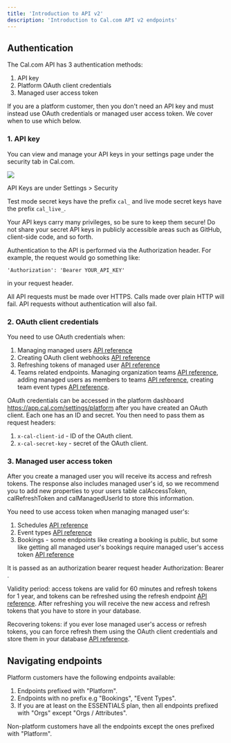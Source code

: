```yaml
---
title: 'Introduction to API v2'
description: 'Introduction to Cal.com API v2 endpoints'
---
```


## Authentication

The Cal.com API has 3 authentication methods:

1. API key
2. Platform OAuth client credentials
3. Managed user access token

If you are a platform customer, then you don't need an API key and must instead use OAuth credentials or managed user access token. We cover when to use which below.

### 1. API key

You can view and manage your API keys in your settings page under the security tab in Cal.com.

<img src="/images/i1600x899-DllqhV6w_3Vj_oxtjov.png" />

API Keys are under Settings > Security

Test mode secret keys have the prefix `cal_` and live mode secret keys have the prefix `cal_live_`.

Your API keys carry many privileges, so be sure to keep them secure! Do not share your secret API keys in publicly accessible areas such as GitHub, client-side code, and so forth.

Authentication to the API is performed via the Authorization header. For example, the request would go something like:

```
'Authorization': 'Bearer YOUR_API_KEY'
```

in your request header.

All API requests must be made over HTTPS. Calls made over plain HTTP will fail. API requests without authentication will also fail.

### 2. OAuth client credentials
You need to use OAuth credentials when:

1. Managing managed users [API reference](https://cal.com/docs/api-reference/v2/platform-managed-users/create-a-managed-user)
2. Creating OAuth client webhooks [API reference](https://cal.com/docs/api-reference/v2/platform-webhooks/create-a-webhook)
3. Refreshing tokens of managed user [API reference](https://cal.com/docs/api-reference/v2/oauth/post-v2oauth-refresh)
4. Teams related endpoints. Managing organization teams [API reference](https://cal.com/docs/api-reference/v2/orgs-teams/create-a-team), adding managed users as members  to teams [API reference](https://cal.com/docs/api-reference/v2/orgs-teams-memberships/create-a-membership), creating team event types [API reference](https://cal.com/docs/api-reference/v2/orgs-event-types/create-an-event-type).

OAuth credentials can be accessed in the platform dashboard https://app.cal.com/settings/platform after you have created an OAuth client. Each one has an ID and secret. You then need to pass them as request headers:

1. `x-cal-client-id` - ID of the OAuth client.
2. `x-cal-secret-key` - secret of the OAuth client.

### 3. Managed user access token

After you create a managed user you will receive its access and refresh tokens. The response also includes managed user's id, so we recommend you to add new properties to your users table calAccessToken, calRefreshToken and calManagedUserId to store this information.

You need to use access token when managing managed user's:
1. Schedules [API reference](https://cal.com/docs/api-reference/v2/schedules/create-a-schedule)
2. Event types [API reference](https://cal.com/docs/api-reference/v2/event-types/create-an-event-type)
3. Bookings - some endpoints like creating a booking is public, but some like getting all managed user's bookings require managed user's access token [API reference](https://cal.com/docs/api-reference/v2/bookings/get-all-bookings)

It is passed as an authorization bearer request header Authorization: Bearer <access-token>.

Validity period: access tokens are valid for 60 minutes and refresh tokens for 1 year, and tokens can be refreshed using the refresh endpoint [API reference](https://cal.com/docs/api-reference/v2/oauth/post-v2oauth-refresh). After refreshing you will receive the new access and refresh tokens that you have to store in your database.

Recovering tokens: if you ever lose managed user's access or refresh tokens, you can force refresh them using the OAuth client credentials and store them in your database [API reference](https://cal.com/docs/api-reference/v2/platform-managed-users/force-refresh-tokens).

## Navigating endpoints
Platform customers have the following endpoints available:

1. Endpoints prefixed with "Platform".
2. Endpoints with no prefix e.g "Bookings", "Event Types".
3. If you are at least on the ESSENTIALS plan, then all endpoints prefixed with "Orgs" except "Orgs / Attributes".

Non-platform customers have all the endpoints except the ones prefixed with "Platform".